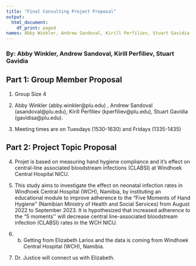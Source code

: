 ```yaml
---
title: "Final Consulting Project Proposal"
output:
  html_document:
    df_print: paged
names: Abby Winkler, Andrew Sandoval, Kirill Perfiliev, Stuart Gavidia
---
```

### By: Abby Winkler, Andrew Sandoval, Kirill Perfiliev, Stuart Gavidia

## Part 1: Group Member Proposal
1. Group Size 4

2. Abby Winkler (abby.winkler@plu.edu) , Andrew Sandoval (asandoval@plu.edu), Kirill Perfiliev (kperfiliev@plu.edu), Stuart Gavidia (gavidisa@plu.edu).

3. Meeting times are on Tuesdays (1530-1630) and Fridays (1335-1435)

## Part 2: Project Topic Proposal

4. Projet is based on measuring hand hygiene compliance and it's effect on central-line associated bloodstream infections (CLABSI) at Windhoek Central Hospital NICU.

5. This study aims to investigate the effect on neonatal infection rates in Windhoek
Central Hospital (WCH), Namibia, by instituting an educational module to improve adherence to
the “Five Moments of Hand Hygiene” (Namibian Ministry of Health and Social Services) from
August 2022 to September 2023. It is hypothesized that increased adherence to the “5 moments&#39;&#39;
will decrease central line-associated bloodstream infection (CLABSI) rates in the WCH NICU.



6. b. Getting from Elizabeth Larios and the data is coming from Windhoek
Central Hospital (WCH), Namibia. 

7. Dr. Justice will connect us with Elizabeth.